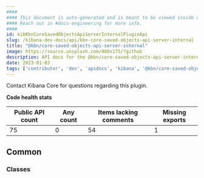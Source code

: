 ```yaml
---
####
#### This document is auto-generated and is meant to be viewed inside our experimental, new docs system.
#### Reach out in #docs-engineering for more info.
####
id: kibKbnCoreSavedObjectsApiServerInternalPluginApi
slug: /kibana-dev-docs/api/kbn-core-saved-objects-api-server-internal
title: "@kbn/core-saved-objects-api-server-internal"
image: https://source.unsplash.com/400x175/?github
description: API docs for the @kbn/core-saved-objects-api-server-internal plugin
date: 2023-01-03
tags: ['contributor', 'dev', 'apidocs', 'kibana', '@kbn/core-saved-objects-api-server-internal']
---
```




Contact Kibana Core for questions regarding this plugin.

**Code health stats**

| Public API count  | Any count | Items lacking comments | Missing exports |
|-------------------|-----------|------------------------|-----------------|
| 75 | 0 | 54 | 1 |

## Common

### Classes
<DocDefinitionList data={kbnCoreSavedObjectsApiServerInternalObj.common.classes}/>

